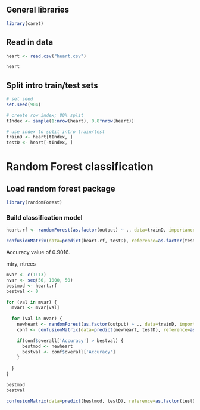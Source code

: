 ## General libraries

```r
library(caret)
```


## Read in data

```r
heart <- read.csv("heart.csv")

heart
```


## Split intro train/test sets

```r
# set seed
set.seed(904)

# create row index; 80% split
tIndex <- sample(1:nrow(heart), 0.8*nrow(heart))

# use index to split intro train/test
trainD <- heart[tIndex, ]
testD <- heart[-tIndex, ]
```

# Random Forest classification

## Load random forest package

```r
library(randomForest)
```

### Build classification model

```r
heart.rf <- randomForest(as.factor(output) ~ ., data=trainD, importance=TRUE, proximity=TRUE)
```

```r
confusionMatrix(data=predict(heart.rf, testD), reference=as.factor(testD$output))
```

Accuracy value of 0.9016.

mtry, ntrees

```r
mvar <- c(1:13)
nvar <- seq(50, 1000, 50)
bestmod <- heart.rf
bestval <- 0

for (val in mvar) {
  mvar1 <- mvar[val]
  
  for (val in nvar) {
    newheart <- randomForest(as.factor(output) ~ ., data=trainD, importance=TRUE, proximity=TRUE, mtry=mvar1, ntrees=nvar)
    conf <- confusionMatrix(data=predict(newheart, testD), reference=as.factor(testD$output))

    if(conf$overall['Accuracy'] > bestval) {
      bestmod <- newheart
      bestval <- conf$overall['Accuracy']
    }
    
  }
}


```


```r
bestmod
bestval

```

```r
confusionMatrix(data=predict(bestmod, testD), reference=as.factor(testD$output))
```


